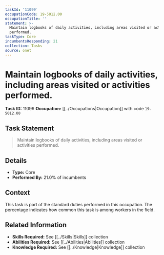 ```yaml
---
taskId: '11099'
occupationCode: 19-5012.00
occupationTitle: ''
statement: >-
  Maintain logbooks of daily activities, including areas visited or activities
  performed.
taskType: Core
incumbentsResponding: 21
collection: Tasks
source: onet
---
```

# Maintain logbooks of daily activities, including areas visited or activities performed.

**Task ID:** 11099
**Occupation:** [[../Occupations|Occupation]] with code `19-5012.00`

## Task Statement

> Maintain logbooks of daily activities, including areas visited or activities performed.

## Details

- **Type:** Core
- **Performed By:** 21.0% of incumbents

## Context

This task is part of the standard duties performed in this occupation. The percentage indicates how common this task is among workers in the field.

## Related Information

- **Skills Required:** See [[../Skills|Skills]] collection
- **Abilities Required:** See [[../Abilities|Abilities]] collection
- **Knowledge Required:** See [[../Knowledge|Knowledge]] collection
